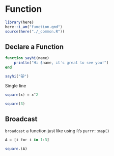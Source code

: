 # Function

```r
library(here)
here::i_am("function.qmd")
source(here("./_common.R"))
```


## Declare a Function

```julia
function sayhi(name)
    println("Hi $name, it's great to see you!")
end
```


```julia
sayhi("😸")
```


Single line

```julia
square(x) = x^2

square(3)
```

## Broadcast

`broadcast` a function just like using `R`'s `purrr::map()`

```julia
A = [i for i in 1:3]

square.(A)
```